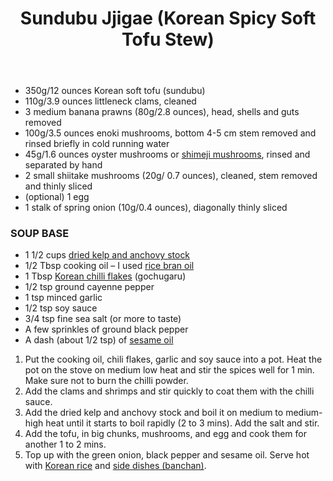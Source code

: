 ﻿---
title: Sundubu Jjigae (Korean Spicy Soft Tofu Stew)
slug: jjigae
type: brunch
difficulty: medium
category: korean
image: images/jjigae.png
---

<RecipeLayout>

- 350g/12 ounces Korean soft tofu (sundubu)
- 110g/3.9 ounces littleneck clams, cleaned
- 3 medium banana prawns (80g/2.8 ounces), head, shells and guts removed
- 100g/3.5 ounces enoki mushrooms, bottom 4-5 cm stem removed and rinsed briefly in cold running water
- 45g/1.6 ounces oyster mushrooms or [shimeji mushrooms](http://www.earthy.com/Fresh-Organic-Brown-Clamshell-Hon-Shimeji-Mushrooms-from-Earthy-Delights.aspx), rinsed and separated by hand
- 2 small shiitake mushrooms (20g/ 0.7 ounces), cleaned, stem removed and thinly sliced
- (optional) 1 egg
- 1 stalk of spring onion (10g/0.4 ounces), diagonally thinly sliced

### SOUP BASE

- 1 1/2 cups [dried kelp and anchovy stock](https://mykoreankitchen.com/how-to-make-korean-style-dashi/)
- 1/2 Tbsp cooking oil – I used [rice bran oil](http://amzn.to/1OmQoqa)
- 1 Tbsp [Korean chilli flakes](http://amzn.to/1YkVB7n) (gochugaru)
- 1/2 tsp ground cayenne pepper
- 1 tsp minced garlic
- 1/2 tsp soy sauce
- 3/4 tsp fine sea salt (or more to taste)
- A few sprinkles of ground black pepper
- A dash (about 1/2 tsp) of [sesame oil](http://amzn.to/1T3F1c0)

1. Put the cooking oil, chili flakes, garlic and soy sauce into a pot. Heat the pot on the stove on medium low heat and stir the spices well for 1 min. Make sure not to burn the chilli powder.
2. Add the clams and shrimps and stir quickly to coat them with the chilli sauce.
3. Add the dried kelp and anchovy stock and boil it on medium to medium-high heat until it starts to boil rapidly (2 to 3 mins). Add the salt and stir.
4. Add the tofu, in big chunks, mushrooms, and egg and cook them for another 1 to 2 mins.
5. Top up with the green onion, black pepper and sesame oil. Serve hot with [Korean rice](https://mykoreankitchen.com/how-to-make-perfect-korean-steamed-rice-step-3-how-to-soak-and-cook-the-rice/) and [side dishes (banchan)](https://mykoreankitchen.com/the-banchan-cookbook/).

</RecipeLayout>
